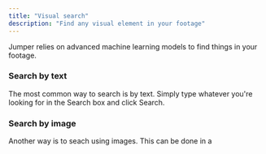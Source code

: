 ```yaml
---
title: "Visual search"
description: "Find any visual element in your footage"
---
```


Jumper relies on advanced machine learning models to find things in your footage.

### Search by text

The most common way to search is by text. Simply type whatever you're looking for in the Search box and click Search.

### Search by image

Another way is to seach using images. This can be done in a 